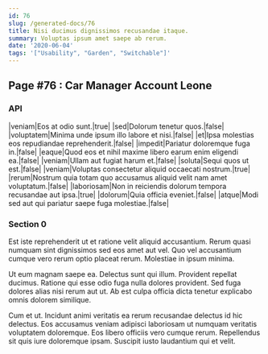 ```yaml
---
id: 76
slug: /generated-docs/76
title: Nisi ducimus dignissimos recusandae itaque.
summary: Voluptas ipsum amet saepe ab rerum.
date: '2020-06-04'
tags: '["Usability", "Garden", "Switchable"]'
---
```

## Page #76 : Car Manager Account Leone
<Partial />

### API

|veniam|Eos at odio sunt.|true|
|sed|Dolorum tenetur quos.|false|
|voluptatem|Minima unde ipsum illo labore et nisi.|false|
|et|Ipsa molestias eos repudiandae reprehenderit.|false|
|impedit|Pariatur doloremque fuga in.|false|
|eaque|Quod eos et nihil maxime libero earum enim eligendi ea.|false|
|veniam|Ullam aut fugiat harum et.|false|
|soluta|Sequi quos ut est.|false|
|veniam|Voluptas consectetur aliquid occaecati nostrum.|true|
|rerum|Nostrum quia totam quo accusamus aliquid velit nam amet voluptatum.|false|
|laboriosam|Non in reiciendis dolorum tempora recusandae aut ipsa.|true|
|dolorum|Quia officia eveniet.|false|
|atque|Modi sed aut qui pariatur saepe fuga molestiae.|false|




### Section 0
Est iste reprehenderit ut et ratione velit aliquid accusantium. Rerum quasi numquam sint dignissimos sed eos amet aut vel. Quo vel accusantium cumque vero rerum optio placeat rerum. Molestiae in ipsum minima.
 Ut eum magnam saepe ea. Delectus sunt qui illum. Provident repellat ducimus. Ratione qui esse odio fuga nulla dolores provident. Sed fuga dolores alias nisi rerum aut ut. Ab est culpa officia dicta tenetur explicabo omnis dolorem similique.
 Cum et ut. Incidunt animi veritatis ea rerum recusandae delectus id hic delectus. Eos accusamus veniam adipisci laboriosam ut numquam veritatis voluptatem doloremque. Eos libero officiis vero cumque rerum. Repellendus sit quis iure doloremque ipsam. Suscipit iusto laudantium qui et velit.
